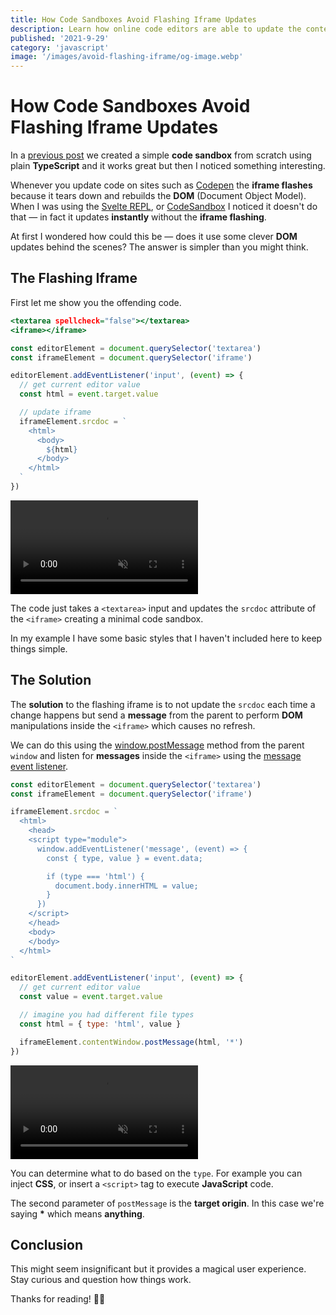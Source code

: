 ```yaml
---
title: How Code Sandboxes Avoid Flashing Iframe Updates
description: Learn how online code editors are able to update the contents of the iframe without causing flashing
published: '2021-9-29'
category: 'javascript'
image: '/images/avoid-flashing-iframe/og-image.webp'
---
```


# How Code Sandboxes Avoid Flashing Iframe Updates

In a [previous post](https://joyofcode.xyz/create-a-coding-sandbox) we created a simple **code sandbox** from scratch using plain **TypeScript** and it works great but then I noticed something interesting.

Whenever you update code on sites such as [Codepen](https://codepen.io/) the **iframe flashes** because it tears down and rebuilds the **DOM** (Document Object Model). When I was using the [Svelte REPL](https://svelte.dev/repl/hello-world), or [CodeSandbox](https://codesandbox.io/) I noticed it doesn't do that — in fact it updates **instantly** without the **iframe flashing**.

At first I wondered how could this be — does it use some clever **DOM** updates behind the scenes? The answer is simpler than you might think.

## The Flashing Iframe

First let me show you the offending code.

```html:index.html
<textarea spellcheck="false"></textarea>
<iframe></iframe>
```

```js:app.js
const editorElement = document.querySelector('textarea')
const iframeElement = document.querySelector('iframe')

editorElement.addEventListener('input', (event) => {
  // get current editor value
  const html = event.target.value

  // update iframe
  iframeElement.srcdoc = `
    <html>
      <body>
        ${html}
      </body>
    </html>
  `
})
```

<video autoPlay={true} loop muted controls>
  <source
    src="/images/avoid-flashing-iframe/iframe-flashing.mp4"
    type="video/mp4"
  />
</video>

The code just takes a `<textarea>` input and updates the `srcdoc` attribute of the `<iframe>` creating a minimal code sandbox.

In my example I have some basic styles that I haven't included here to keep things simple.

## The Solution

The **solution** to the flashing iframe is to not update the `srcdoc` each time a change happens but send a **message** from the parent to perform **DOM** manipulations inside the `<iframe>` which causes no refresh.

We can do this using the [window.postMessage](https://developer.mozilla.org/en-US/docs/Web/API/Window/postMessage) method from the parent `window` and listen for **messages** inside the `<iframe>` using the [message event listener](https://developer.mozilla.org/en-US/docs/Web/API/Window/message_event).

```js:app.js
const editorElement = document.querySelector('textarea')
const iframeElement = document.querySelector('iframe')

iframeElement.srcdoc = `
  <html>
    <head>
    <script type="module">
      window.addEventListener('message', (event) => {
        const { type, value } = event.data;

        if (type === 'html') {
          document.body.innerHTML = value;
        }
      })
    </script>
    </head>
    <body>
    </body>
  </html>
`

editorElement.addEventListener('input', (event) => {
  // get current editor value
  const value = event.target.value

  // imagine you had different file types
  const html = { type: 'html', value }

  iframeElement.contentWindow.postMessage(html, '*')
})
```

<video autoPlay={true} loop muted controls>
  <source
    src="/images/avoid-flashing-iframe/iframe-without-flashing.mp4"
    type="video/mp4"
  />
</video>

You can determine what to do based on the `type`. For example you can inject **CSS**, or insert a `<script>` tag to execute **JavaScript** code.

The second parameter of `postMessage` is the **target origin**. In this case we're saying **\*** which means **anything**.

## Conclusion

This might seem insignificant but it provides a magical user experience. Stay curious and question how things work.

Thanks for reading! 🏄‍♀️
